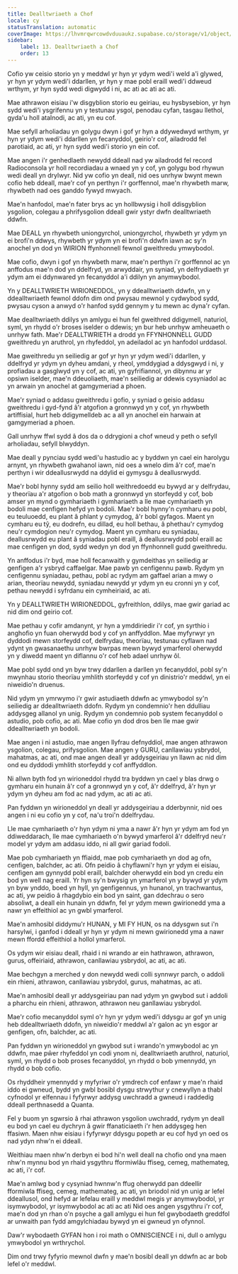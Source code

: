 ```yaml
---
title: Dealltwriaeth a Chof
locale: cy
statusTranslation: automatic
coverImage: https://lhvmrqwrcowdvduuaukz.supabase.co/storage/v1/object/public/strapi-uploads/small_cover-educacion-fundamental.webp-2d51a7828a2b1309555be27f7e2a61a0.webp
sidebar:
    label: 13. Dealltwriaeth a Chof
    order: 13
---
```

Cofio yw ceisio storio yn y meddwl yr hyn yr ydym wedi'i weld a'i glywed, yr hyn yr ydym wedi'i ddarllen, yr hyn y mae pobl eraill wedi'i ddweud wrthym, yr hyn sydd wedi digwydd i ni, ac ati ac ati ac ati.

Mae athrawon eisiau i'w disgyblion storio eu geiriau, eu hysbysebion, yr hyn sydd wedi'i ysgrifennu yn y testunau ysgol, penodau cyfan, tasgau llethol, gyda'u holl atalnodi, ac ati, yn eu cof.

Mae sefyll arholiadau yn golygu dwyn i gof yr hyn a ddywedwyd wrthym, yr hyn yr ydym wedi'i ddarllen yn fecanyddol, geirio'r cof, ailadrodd fel parotiaid, ac ati, yr hyn sydd wedi'i storio yn ein cof.

Mae angen i'r genhedlaeth newydd ddeall nad yw ailadrodd fel record Radioconsola yr holl recordiadau a wnaed yn y cof, yn golygu bod rhywun wedi deall yn drylwyr. Nid yw cofio yn deall, nid oes unrhyw bwynt mewn cofio heb ddeall, mae'r cof yn perthyn i'r gorffennol, mae'n rhywbeth marw, rhywbeth nad oes ganddo fywyd mwyach.

Mae'n hanfodol, mae'n fater brys ac yn hollbwysig i holl ddisgyblion ysgolion, colegau a phrifysgolion ddeall gwir ystyr dwfn dealltwriaeth ddwfn.

Mae DEALL yn rhywbeth uniongyrchol, uniongyrchol, rhywbeth yr ydym yn ei brofi'n ddwys, rhywbeth yr ydym yn ei brofi'n ddwfn iawn ac sy'n anochel yn dod yn WIRION ffynhonnell fewnol gweithredu ymwybodol.

Mae cofio, dwyn i gof yn rhywbeth marw, mae'n perthyn i'r gorffennol ac yn anffodus mae'n dod yn ddelfryd, yn arwyddair, yn syniad, yn delfrydiaeth yr ydym am ei ddynwared yn fecanyddol a'i ddilyn yn anymwybodol.

Yn y DEALLTWRIETH WIRIONEDDOL, yn y ddealltwriaeth ddwfn, yn y ddealltwriaeth fewnol ddofn dim ond pwysau mewnol y cydwybod sydd, pwysau cyson a anwyd o'r hanfod sydd gennym y tu mewn ac dyna'r cyfan.

Mae dealltwriaeth ddilys yn amlygu ei hun fel gweithred ddigymell, naturiol, syml, yn rhydd o'r broses iselder o ddewis; yn bur heb unrhyw amheuaeth o unrhyw fath. Mae'r DEALLTWRIETH a drodd yn FFYNHONNELL GUDD gweithredu yn aruthrol, yn rhyfeddol, yn adeiladol ac yn hanfodol urddasol.

Mae gweithredu yn seiliedig ar gof yr hyn yr ydym wedi'i ddarllen, y ddelfryd yr ydym yn dyheu amdani, y rheol, ymddygiad a ddysgwyd i ni, y profiadau a gasglwyd yn y cof, ac ati, yn gyfrifiannol, yn dibynnu ar yr opsiwn iselder, mae'n ddeuoliaeth, mae'n seiliedig ar ddewis cysyniadol ac yn arwain yn anochel at gamgymeriad a phoen.

Mae'r syniad o addasu gweithredu i gofio, y syniad o geisio addasu gweithredu i gyd-fynd â'r atgofion a gronnwyd yn y cof, yn rhywbeth artiffisial, hurt heb ddigymelldeb ac a all yn anochel ein harwain at gamgymeriad a phoen.

Gall unrhyw ffwl sydd â dos da o ddrygioni a chof wneud y peth o sefyll arholiadau, sefyll blwyddyn.

Mae deall y pynciau sydd wedi'u hastudio ac y byddwn yn cael ein harolygu arnynt, yn rhywbeth gwahanol iawn, nid oes a wnelo dim â'r cof, mae'n perthyn i wir ddeallusrwydd na ddylid ei gymysgu â deallusrwydd.

Mae'r bobl hynny sydd am seilio holl weithredoedd eu bywyd ar y delfrydau, y theorïau a'r atgofion o bob math a gronnwyd yn storfeydd y cof, bob amser yn mynd o gymhariaeth i gymhariaeth a lle mae cymhariaeth yn bodoli mae cenfigen hefyd yn bodoli. Mae'r bobl hynny'n cymharu eu pobl, eu teuluoedd, eu plant â phlant y cymydog, â'r bobl gyfagos. Maent yn cymharu eu tŷ, eu dodrefn, eu dillad, eu holl bethau, â phethau'r cymydog neu'r cymdogion neu'r cymydog. Maent yn cymharu eu syniadau, deallusrwydd eu plant â syniadau pobl eraill, â deallusrwydd pobl eraill ac mae cenfigen yn dod, sydd wedyn yn dod yn ffynhonnell gudd gweithredu.

Yn anffodus i'r byd, mae holl fecanwaith y gymdeithas yn seiliedig ar genfigen a'r ysbryd caffaelgar. Mae pawb yn cenfigennu pawb. Rydym yn cenfigennu syniadau, pethau, pobl ac rydym am gaffael arian a mwy o arian, theorïau newydd, syniadau newydd yr ydym yn eu cronni yn y cof, pethau newydd i syfrdanu ein cymheiriaid, ac ati.

Yn y DEALLTWRIETH WIRIONEDDOL, gyfreithlon, ddilys, mae gwir gariad ac nid dim ond geirio cof.

Mae pethau y cofir amdanynt, yr hyn a ymddiriedir i'r cof, yn syrthio i anghofio yn fuan oherwydd bod y cof yn anffyddlon. Mae myfyrwyr yn dyddodi mewn storfeydd cof, delfrydau, theorïau, testunau cyflawn nad ydynt yn gwasanaethu unrhyw bwrpas mewn bywyd ymarferol oherwydd yn y diwedd maent yn diflannu o'r cof heb adael unrhyw ôl.

Mae pobl sydd ond yn byw trwy ddarllen a darllen yn fecanyddol, pobl sy'n mwynhau storio theorïau ymhlith storfeydd y cof yn dinistrio'r meddwl, yn ei niweidio'n druenus.

Nid ydym yn ymrwymo i'r gwir astudiaeth ddwfn ac ymwybodol sy'n seiliedig ar ddealltwriaeth ddofn. Rydym yn condemnio'r hen ddulliau addysgeg allanol yn unig. Rydym yn condemnio pob system fecanyddol o astudio, pob cofio, ac ati. Mae cofio yn dod dros ben lle mae gwir ddealltwriaeth yn bodoli.

Mae angen i ni astudio, mae angen llyfrau defnyddiol, mae angen athrawon ysgolion, colegau, prifysgolion. Mae angen y GURU, canllawiau ysbrydol, mahatmas, ac ati, ond mae angen deall yr addysgeiriau yn llawn ac nid dim ond eu dyddodi ymhlith storfeydd y cof anffyddlon.

Ni allwn byth fod yn wirioneddol rhydd tra byddwn yn cael y blas drwg o gymharu ein hunain â'r cof a gronnwyd yn y cof, â'r ddelfryd, â'r hyn yr ydym yn dyheu am fod ac nad ydym, ac ati ac ati.

Pan fyddwn yn wirioneddol yn deall yr addysgeiriau a dderbynnir, nid oes angen i ni eu cofio yn y cof, na'u troi'n ddelfrydau.

Lle mae cymhariaeth o'r hyn ydym ni yma a nawr â'r hyn yr ydym am fod yn ddiweddarach, lle mae cymhariaeth o'n bywyd ymarferol â'r ddelfryd neu'r model yr ydym am addasu iddo, ni all gwir gariad fodoli.

Mae pob cymhariaeth yn ffiaidd, mae pob cymhariaeth yn dod ag ofn, cenfigen, balchder, ac ati. Ofn peidio â chyflawni'r hyn yr ydym ei eisiau, cenfigen am gynnydd pobl eraill, balchder oherwydd ein bod yn credu ein bod yn well nag eraill. Yr hyn sy'n bwysig yn ymarferol yn y bywyd yr ydym yn byw ynddo, boed yn hyll, yn genfigennus, yn hunanol, yn trachwantus, ac ati, yw peidio â rhagdybio ein bod yn saint, gan ddechrau o sero absoliwt, a deall ein hunain yn ddwfn, fel yr ydym mewn gwirionedd yma a nawr yn effeithiol ac yn gwbl ymarferol.

Mae'n amhosibl diddymu'r HUNAN, y MI FY HUN, os na ddysgwn sut i'n harsylwi, i ganfod i ddeall yr hyn yr ydym ni mewn gwirionedd yma a nawr mewn ffordd effeithiol a hollol ymarferol.

Os ydym wir eisiau deall, rhaid i ni wrando ar ein hathrawon, athrawon, gurus, offeiriaid, athrawon, canllawiau ysbrydol, ac ati, ac ati.

Mae bechgyn a merched y don newydd wedi colli synnwyr parch, o addoli ein rhieni, athrawon, canllawiau ysbrydol, gurus, mahatmas, ac ati.

Mae'n amhosibl deall yr addysgeiriau pan nad ydym yn gwybod sut i addoli a pharchu ein rhieni, athrawon, athrawon neu ganllawiau ysbrydol.

Mae'r cofio mecanyddol syml o'r hyn yr ydym wedi'i ddysgu ar gof yn unig heb ddealltwriaeth ddofn, yn niweidio'r meddwl a'r galon ac yn esgor ar genfigen, ofn, balchder, ac ati.

Pan fyddwn yn wirioneddol yn gwybod sut i wrando'n ymwybodol ac yn ddwfn, mae pŵer rhyfeddol yn codi ynom ni, dealltwriaeth aruthrol, naturiol, syml, yn rhydd o bob proses fecanyddol, yn rhydd o bob ymennydd, yn rhydd o bob cofio.

Os rhyddheir ymennydd y myfyriwr o'r ymdrech cof enfawr y mae'n rhaid iddo ei gwneud, bydd yn gwbl bosibl dysgu strwythur y cnewyllyn a thabl cyfnodol yr elfennau i fyfyrwyr addysg uwchradd a gwneud i raddedig ddeall perthnasedd a Quanta.

Fel y buom yn sgwrsio â rhai athrawon ysgolion uwchradd, rydym yn deall eu bod yn cael eu dychryn â gwir ffanaticiaeth i'r hen addysgeg hen ffasiwn. Maen nhw eisiau i fyfyrwyr ddysgu popeth ar eu cof hyd yn oed os nad ydyn nhw'n ei ddeall.

Weithiau maen nhw'n derbyn ei bod hi'n well deall na chofio ond yna maen nhw'n mynnu bod yn rhaid ysgythru fformiwlâu ffiseg, cemeg, mathemateg, ac ati, i'r cof.

Mae'n amlwg bod y cysyniad hwnnw'n ffug oherwydd pan ddeellir fformiwla ffiseg, cemeg, mathemateg, ac ati, yn briodol nid yn unig ar lefel ddeallusol, ond hefyd ar lefelau eraill y meddwl megis yr anymwybodol, yr isymwybodol, yr isymwybodol ac ati ac ati Nid oes angen ysgythru i'r cof, mae'n dod yn rhan o'n psyche a gall amlygu ei hun fel gwybodaeth greddfol ar unwaith pan fydd amgylchiadau bywyd yn ei gwneud yn ofynnol.

Daw'r wybodaeth GYFAN hon i roi math o OMNISCIENCE i ni, dull o amlygu ymwybodol yn wrthrychol.

Dim ond trwy fyfyrio mewnol dwfn y mae'n bosibl deall yn ddwfn ac ar bob lefel o'r meddwl.

